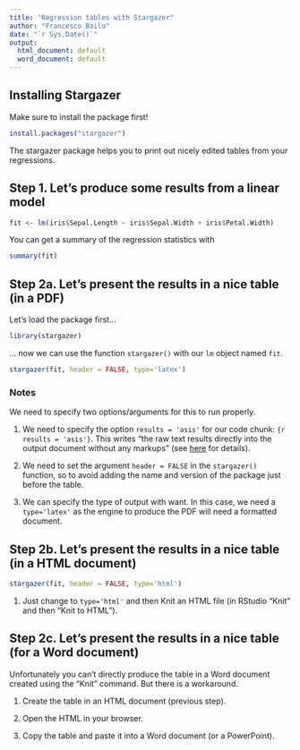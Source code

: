 ```yaml
---
title: "Regression tables with Stargazer"
author: "Francesco Bailo"
date: "`r Sys.Date()`"
output:
  html_document: default
  word_document: default
---
```


## Installing Stargazer 

Make sure to install the package first!

```r
install.packages("stargazer")
```

The stargazer package helps you to print out nicely edited tables from your regressions.

## Step 1. Let's produce some results from a linear model

```r
fit <- lm(iris$Sepal.Length ~ iris$Sepal.Width + iris$Petal.Width)
```

You can get a summary of the regression statistics with

```r
summary(fit)
```

## Step 2a. Let's present the results in a nice table (in a PDF)

Let's load the package first...

```r
library(stargazer)
```

... now we can use the function `stargazer()` with our `lm` object named `fit`.

```r
stargazer(fit, header = FALSE, type='latex')
```


### Notes

We need to specify two options/arguments for this to run properly.

1. We need to specify the option `results = 'asis'` for our code chunk: `{r results = 'asis'}`. This writes "the raw text results directly into the output document without any markups" (see [here](https://yihui.org/knitr/options/#text-output) for details).

2. We need to set the argument `header = FALSE` in the `stargazer()` function, so to avoid adding the name and version of the package just before the table.

3. We can specify the type of output with want. In this case, we need a `type='latex'` as the engine to produce the PDF will need a \LaTeX  formatted document. 

## Step 2b. Let's present the results in a nice table (in a HTML document)

```r
stargazer(fit, header = FALSE, type='html')
```

1. Just change to `type='html'` and then Knit an HTML file (in RStudio "Knit" and then "Knit to HTML"). 

## Step 2c. Let's present the results in a nice table (for a Word document)

Unfortunately you can't directly produce the table in a Word document created using the "Knit" command. But there is a workaround.

1. Create the table in an HTML document (previous step).

2. Open the HTML in your browser.

3. Copy the table and paste it into a Word document (or a PowerPoint). 




